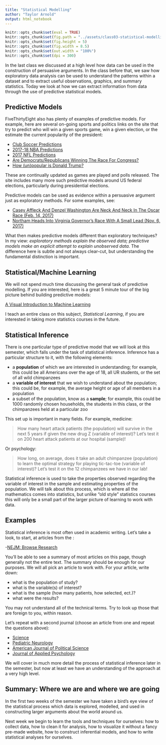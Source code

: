 ```yaml
---
title: "Statistical Modelling"
author: "Taylor Arnold"
output: html_notebook
---
```


```r
knitr::opts_chunk$set(eval = TRUE)
knitr::opts_chunk$set(fig.path = "../assets/class03-statistical-modelling/")
knitr::opts_chunk$set(fig.height = 5)
knitr::opts_chunk$set(fig.width = 8.5)
knitr::opts_chunk$set(out.width = "100%")
knitr::opts_chunk$set(dpi = 300)
```

In the last class we discussed at a high level how data can be used in the
construction of persuasive arguments. In the class before that, we saw how
exploratory data analysis can be used to understand the patterns within a
dataset and to extract useful observations, graphics, and summary statistics.
Today we look at how we can extract information from data through the use of
predictive statistical models.

## Predictive Models

FiveThirtyEight also has plenty of examples of predictive models.
For example, here are several on-going sports and politics links on the site
that try to predict who will win a given sports game, win a given election, or
the estimate the current popularity of the president:

- [Club Soccer Predictions](https://projects.fivethirtyeight.com/soccer-predictions/)
- [2017-18 NBA Predictions](https://projects.fivethirtyeight.com/2018-nba-predictions/)
- [2017 NFL Predictions](https://projects.fivethirtyeight.com/2017-nfl-predictions/)
- [Are Democrats/Republicans Winning The Race For Congress?](https://projects.fivethirtyeight.com/congress-generic-ballot-polls/?ex_cid=rrpromo)
- [How (un)popular is Donald Trump?](https://projects.fivethirtyeight.com/trump-approval-ratings/)

These are continually updated as games are played and polls released. The site
includes many more such predictive models around US federal elections,
particularly during presidential elections.

Predictive models can be used as evidence within a persuasive argument just as
exploratory methods. For some examples, see:

- [Casey Affleck And Denzel Washington Are Neck And Neck In The Oscar Race (Feb. 14, 2017)](http://fivethirtyeight.com/features/casey-affleck-and-denzel-washington-are-neck-and-neck-in-the-oscar-race/)
- [Northam Heads Into Virginia Governor’s Race With A Small Lead (Nov. 6, 2017)](https://fivethirtyeight.com/features/the-virginia-governors-race-might-not-be-predictive-but-it-could-really-matter/)

What then makes predictive models different than exploratory techniques? In
my view: *exploratory methods explain the observed data; predictive models
make an explicit attempt to explain unobserved data*. The difference here is
subtle and not always clear-cut, but understanding the fundamental distinction
is important.

## Statistical/Machine Learning

We will not spend much time discussing the general task of predictive
modelling. If you are interested, here is a great 5 minute
tour of the big picture behind building predictive models:

[A Visual Introduction to Machine Learning](http://www.r2d3.us/visual-intro-to-machine-learning-part-1/)

I teach an entire class on this subject, *Statistical Learning*, if you are
interested in taking more statistics courses in the future.

## Statistical Inference

There is one particular type of predictive model that we will look at this
semester, which falls under the task of statistical inference. Inference has
a particular structure to it, with the following elements:

- a **population** of which we are interested in understanding; for example,
this could be all Americans over the age of 18, all UR students, or the set of
all wild chimpanzees
- a **variable of interest** that we wish to understand about the population;
this could be, for example, the average height or age of all members in a
population
- a subset of the population, know as a **sample**; for example, this could be
1000 randomly chosen households, the students in this class, or the
chimpanzees  held at a particular zoo

This set up is important in many fields. For example, medicine:

> How many heart attack patients (the  population) will survive in the next 5
> years if given the new drug Z (variable of interest)? Let's test it on 200
> heart attack patients at our hospital (sample)!

Or psychology:

> How long, on average, does it take an adult chimpanzee (population) to learn
> the optimal strategy for playing tic-tac-toe (variable of interest)? Let's
> test it on the 12 chimpanzees we have in our lab!

Statistical inference is used to take the properties observed regarding the
variable of interest in the sample and estimating properties of the
population. We will talk about this process, which is where all the
mathematics comes into statistics, but unlike "old style" statistics courses
this will only be a small part of the larger picture of learning to work with
data.

## Examples

Statistical inference is most often used in academic writing. Let's take a
look, to start, at articles from the :

-[NEJM: Browse Research](http://www.nejm.org/medical-articles/research)

You'll be able to see a summary of most articles on this page, though
generally not the entire text. The summary should be enough for our purposes.
We will all pick an article to work with. For your article, write down:

- what is the population of study?
- what is the variable(s) of interest?
- what is the sample (how many patients, how selected, ect.)?
- what were the results?

You may not understand all of the technical terms. Try to look up those that
are foreign to you, within reason.

Let's repeat with a second journal (choose an article from one and repeat
the questions above):

- [Science](http://science.sciencemag.org/)
- [Pediatric Neurology](http://www.pedneur.com/current)
- [American Journal of Political Science](https://ajps.org/ajps-articles/current-issue/)
- [Journal of Applied Psychology](http://psycnet.apa.org/PsycARTICLES/journal/apl/102/12)

We will cover in much more detail the process of statistical inference later
in the semester, but now at least we have an understanding of the approach at
a very high level.

## Summary: Where we are and where we are going

In the first two weeks of the semester we have taken a bird's eye view of the
statistical process which data is explored, modelled, and used in constructing
larger arguments about the world around us.

Next week we begin to learn the tools and techniques for ourselves: how to
collect data, how to clean it for analysis, how to visualize it  without a
fancy pre-made website, how to construct inferential models, and how to write
statistical analyses for ourselves.

